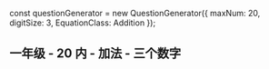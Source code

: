 
const questionGenerator = new QuestionGenerator({
	maxNum: 20,
	digitSize: 3,
	EquationClass: Addition
});

<Meta title="一年级/20内/加法/三个数字" parameters={defaultDocParams()} />

## 一年级 - 20 内 - 加法 - 三个数字

<Canvas className="custom-docs-story">
	<QuizContainer questionGenerator={questionGenerator} />
</Canvas>
